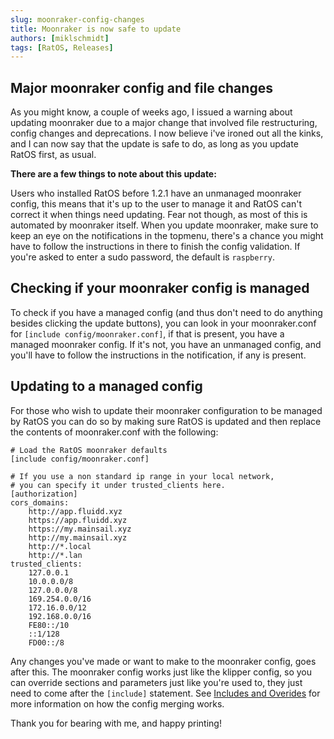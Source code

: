 ```yaml
---
slug: moonraker-config-changes
title: Moonraker is now safe to update
authors: [miklschmidt]
tags: [RatOS, Releases]
---
```


## Major moonraker config and file changes

As you might know, a couple of weeks ago, I issued a warning about updating moonraker due to a major change that involved file restructuring, config changes and deprecations. I now believe i've ironed out all the kinks, and I can now say that the update is safe to do, as long as you update RatOS first, as usual.

**There are a few things to note about this update:**

Users who installed RatOS before 1.2.1 have an unmanaged moonraker config, this means that it's up to the user to manage it and RatOS can't correct it when things need updating. Fear not though, as most of this is automated by moonraker itself. When you update moonraker, make sure to keep an eye on the notifications in the topmenu, there's a chance you might have to follow the instructions in there to finish the config validation. If you're asked to enter a sudo password, the default is `raspberry`.

## Checking if your moonraker config is managed
To check if you have a managed config (and thus don't need to do anything besides clicking the update buttons), you can look in your moonraker.conf for `[include config/moonraker.conf]`, if that is present, you have a managed moonraker config. If it's not, you have an unmanaged config, and you'll have to follow the instructions in the notification, if any is present.

## Updating to a managed config
For those who wish to update their moonraker configuration to be managed by RatOS you can do so by making sure RatOS is updated and then replace the contents of moonraker.conf with the following:

```properties
# Load the RatOS moonraker defaults
[include config/moonraker.conf]

# If you use a non standard ip range in your local network, 
# you can specify it under trusted_clients here.
[authorization]
cors_domains:
    http://app.fluidd.xyz
    https://app.fluidd.xyz
    https://my.mainsail.xyz
    http://my.mainsail.xyz
    http://*.local
    http://*.lan
trusted_clients:
    127.0.0.1
    10.0.0.0/8
    127.0.0.0/8
    169.254.0.0/16
    172.16.0.0/12
    192.168.0.0/16
    FE80::/10
    ::1/128
    FD00::/8
```

Any changes you've made or want to make to the moonraker config, goes after this. The moonraker config works just like the klipper config, so you can override sections and parameters just like you're used to, they just need to come after the `[include]` statement. See [Includes and Overides](/docs/configuration/includes-and-overrides) for more information on how the config merging works.

Thank you for bearing with me, and happy printing!
